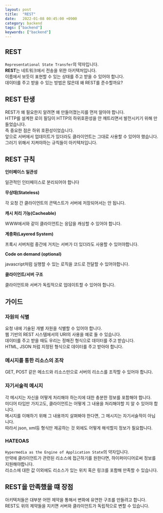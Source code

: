 ```yaml
---
layout: post
title:  "REST"
date:   2022-01-08 00:45:00 +0900
category: backend
tags: ["backend"]
keywords: ["backend"]
---
```


## REST  
`Representational State Transfer`의 약자입니다.  
**REST**는 네트워크에서 전송을 위한 아키텍처입니다.   
이름에서 보듯이 표현할 수 있는 상태를 주고 받을 수 있어야 합니다.  
데이터를 주고 받을 수 있는 방법은 많은데 왜 REST를 준수할까요?

## REST 탄생
REST가 왜 필요한지 알려면 왜 만들어졌는지를 먼저 알아야 합니다.  
HTTP를 설계한 로이 필딩이 HTTP의 하위호환성을 안 깨트리면서 발전시키기 위해 만들었습니다.  
즉 중요한 점은 하위 호환성이었습니다.  
앞으로 서버에서 업데이트가 있더라도 클라이언트는 그대로 사용할 수 있어야 했습니다.  
그러기 위해서 지켜야하는 규칙들이 아키텍처입니다.

## REST 규칙
**인터페이스 일관성**  

일관적인 인터페이스로 분리되어야 합니다

**무상태(Stateless)**

각 요청 간 클라이언트의 콘텍스트가 서버에 저장되어서는 안 됩니다.

**캐시 처리 가능(Cacheable)**

WWW에서와 같이 클라이언트는 응답을 캐싱할 수 있어야 합니다. 

**계층화(Layered System)**

프록시 서버처럼 중간에 거치는 서버가 더 있더라도 사용할 수 있어야합니다.  

**Code on demand (optional)**

javascript처럼 실행할 수 있는 로직을 코드로 전달할 수 있어야합니다.  

**클라이언트/서버 구조**

클라이언트와 서버가 독립적으로 업데이트할 수 있어야 합니다.  

## 가이드
### 자원의 식별
요청 내에 기술된 개별 자원을 식별할 수 있어야 합니다.   
웹 기반의 REST 시스템에서의 URI의 사용을 예로 들 수 있습니다.    
데이터를 주고 받을 때도 우리는 정해진 형식으로 데이터를 주고 받습니다.  
HTML, JSON 처럼 지정된 형식으로 데이터를 주고 받아야 합니다.  

### 메시지를 통한 리소스의 조작
GET, POST 같은 메소드와 리소스만으로 서버의 리소스를 조작할 수 있어야 합니다.    

### 자기서술적 메시지
각 메시지는 자신을 어떻게 처리해야 하는지에 대한 충분한 정보를 포함해야 합니다.  
미디어 타입만 가지고도, 클라이언트는 어떻게 그 내용을 처리해야할 지 알 수 있어야 합니다.   
메시지를 이해하기 위해 그 내용까지 살펴봐야 한다면, 그 메시지는 자기서술적이 아닙니다.   
따라서 json, xml등 형식만 제공하는 것 외에도 어떻게 해석할지 정보가 필요합니다.  


### HATEOAS
`Hypermedia as the Engine of Application State`의 약자입니다.  
만약에 클라이언트가 관련된 리소스에 접근하기를 원한다면, 하이퍼미디어로써 정보를 지원해야합니다.  
리소스에 대한 값 이외에도 리소스가 있는 위치 혹은 링크를 포함해 만족할 수 있습니다.  

## REST을 만족했을 떄 장점
아키텍처들은 대부분 어떤 제약을 통해서 변화에 유연한 구조를 만들려고 합니다.  
REST도 위의 제약들을 지키면 서버와 클라이언트가 독립적으로 변할 수 있습니다.  

